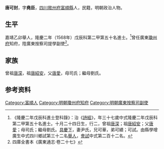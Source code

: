 {{Otheruses|other=名为唐尧臣的其他人物|唐尧臣}}
{{明清人物信息框
| 姓名 = 唐可封
| 原名 =
| 圖片名稱= 
| 圖片大小 =
| 圖片說明 = 
| 最高職務 =廣東瓊州府知府
| 國家 = 大明 
| 爵位 =
| 籍貫 = [[四川|四川]][[敘州府|敘州府]][[富順縣|富順縣]]
| 族裔 = 
| 字號 = 字堯臣
| 諡號 =
| 出生日期 = 十月二十四日
| 出生地點 =
| 逝世日期 = 卒年不詳
| 逝世地點 =
| 墓葬 =
| 配偶 = 尹氏
| 親屬 = 
| 出身 =
* 嘉靖三十四年乙卯科舉人
* 隆慶二年戊辰科進士出身
| 經歷 =
| 著作 =  
}}
'''唐可封'''{{BD|1532年||？年||}}，字'''堯臣'''，[[四川|四川]][[敘州府|敘州府]][[富順縣|富順縣]]人，民籍，明朝政治人物。

==生平==
嘉靖乙卯舉人，隆慶二年（1568年）戊辰科第二甲第五十名進士。<ref>《隆慶二年戊辰科進士登科錄》：治《[[詩經|詩經]]》，年三十七歲中式隆慶二年戊辰科第二甲第五十名進士。十月二十四日生，行二，曾祖[[唐深|唐深]]；祖[[唐紹安|唐紹安]]；父[[唐愛|唐愛]]；母司氏；繼母劉氏。[[具慶下|具慶下]]，妻尹氏，兄可華，弟可績；可試。由縣學增廣生中式四川鄉試第三十二名[[舉人|舉人]]，[[會試|會試]]中式第二百十二名。</ref>曾任廣東[[瓊州府|瓊州府]]知府，陞廣東按察司提學副使<ref>四庫全書本《廣東通志·卷二十七》</ref>。

==家族==
曾祖[[唐深|唐深]]，祖[[唐紹安|唐紹安]]，父[[唐愛|唐愛]]，母司氏；繼母劉氏。

== 参考资料 ==
{{reflist}}

{{隆慶二年戊辰科殿试金榜}}

{{Authority control}}

{{DEFAULTSORT:Tang唐}}
[[Category:富順人|Category:富順人]]
[[Category:明朝瓊州府知府|Category:明朝瓊州府知府]]
[[Category:明朝廣東按察司副使|Category:明朝廣東按察司副使]]


{{明朝人物小作品}}
